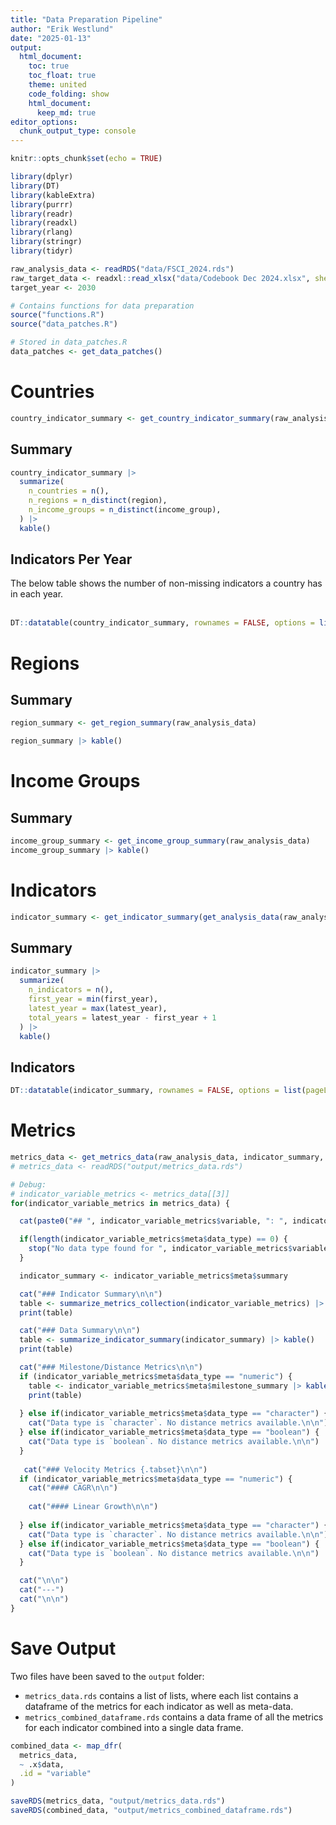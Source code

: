 ```yaml
---
title: "Data Preparation Pipeline"
author: "Erik Westlund"
date: "2025-01-13"
output:
  html_document:
    toc: true
    toc_float: true
    theme: united
    code_folding: show
    html_document:
      keep_md: true
editor_options: 
  chunk_output_type: console
---
```


```r
knitr::opts_chunk$set(echo = TRUE)

library(dplyr)
library(DT)
library(kableExtra)
library(purrr)
library(readr)
library(readxl)
library(rlang)
library(stringr)
library(tidyr)

```

```r

raw_analysis_data <- readRDS("data/FSCI_2024.rds")
raw_target_data <- readxl::read_xlsx("data/Codebook Dec 2024.xlsx", sheet = "Indicators and Target Value")
target_year <- 2030

# Contains functions for data preparation
source("functions.R")
source("data_patches.R")

# Stored in data_patches.R
data_patches <- get_data_patches()

```

# Countries

```r
country_indicator_summary <- get_country_indicator_summary(raw_analysis_data)
```

## Summary

```r
country_indicator_summary |> 
  summarize(
    n_countries = n(),
    n_regions = n_distinct(region),
    n_income_groups = n_distinct(income_group),
  ) |>
  kable()

```

## Indicators Per Year

The below table shows the number of non-missing indicators a country has in each year.
<br><br>
```r
DT::datatable(country_indicator_summary, rownames = FALSE, options = list(pageLength = 20, scrollX = TRUE))
```

# Regions

## Summary

```r
region_summary <- get_region_summary(raw_analysis_data)

region_summary |> kable()
```

# Income Groups

## Summary

```r
income_group_summary <- get_income_group_summary(raw_analysis_data)
income_group_summary |> kable()
```

# Indicators

```r

indicator_summary <- get_indicator_summary(get_analysis_data(raw_analysis_data))

```

## Summary

```r

indicator_summary |> 
  summarize(
    n_indicators = n(),
    first_year = min(first_year),
    latest_year = max(latest_year),
    total_years = latest_year - first_year + 1
  ) |>
  kable()

```

## Indicators 

```r

DT::datatable(indicator_summary, rownames = FALSE, options = list(pageLength = 60, scrollX = TRUE))

```

# Metrics

```r

metrics_data <- get_metrics_data(raw_analysis_data, indicator_summary, raw_target_data, target_year, data_patches)
# metrics_data <- readRDS("output/metrics_data.rds")

# Debug:
# indicator_variable_metrics <- metrics_data[[3]]
for(indicator_variable_metrics in metrics_data) {

  cat(paste0("## ", indicator_variable_metrics$variable, ": ", indicator_variable_metrics$short_label , "\n\n"))

  if(length(indicator_variable_metrics$meta$data_type) == 0) {
    stop("No data type found for ", indicator_variable_metrics$variable)
  }

  indicator_summary <- indicator_variable_metrics$meta$summary

  cat("### Indicator Summary\n\n")
  table <- summarize_metrics_collection(indicator_variable_metrics) |> kable()
  print(table)

  cat("### Data Summary\n\n")
  table <- summarize_indicator_summary(indicator_summary) |> kable()
  print(table)

  cat("### Milestone/Distance Metrics\n\n")
  if (indicator_variable_metrics$meta$data_type == "numeric") {
    table <- indicator_variable_metrics$meta$milestone_summary |> kable()
    print(table)
    
  } else if(indicator_variable_metrics$meta$data_type == "character") {
    cat("Data type is `character`. No distance metrics available.\n\n")
  } else if(indicator_variable_metrics$meta$data_type == "boolean") {
    cat("Data type is `boolean`. No distance metrics available.\n\n")
  }
  
   cat("### Velocity Metrics {.tabset}\n\n")
  if (indicator_variable_metrics$meta$data_type == "numeric") {
    cat("#### CAGR\n\n")
    
    cat("#### Linear Growth\n\n")
    
  } else if(indicator_variable_metrics$meta$data_type == "character") {
    cat("Data type is `character`. No distance metrics available.\n\n")
  } else if(indicator_variable_metrics$meta$data_type == "boolean") {
    cat("Data type is `boolean`. No distance metrics available.\n\n")
  }

  cat("\n\n")
  cat("---")
  cat("\n\n")
}

```

# Save Output

Two files have been saved to the `output` folder:

* `metrics_data.rds` contains a list of lists, where each list contains a dataframe of the metrics for each indicator as well as meta-data.
* `metrics_combined_dataframe.rds` contains a data frame of all the metrics for each indicator combined into a single data frame.

```r

combined_data <- map_dfr(
  metrics_data,
  ~ .x$data,
  .id = "variable"
)

saveRDS(metrics_data, "output/metrics_data.rds")
saveRDS(combined_data, "output/metrics_combined_dataframe.rds")

```
